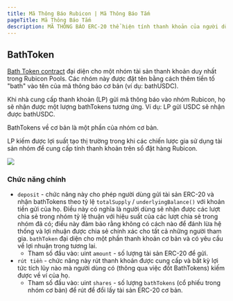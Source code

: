 ```yaml
---
title: Mã Thông Báo Rubicon | Mã Thông Báo Tắm
pageTitle: Mã Thông Báo Tắm
description: MÃ THÔNG BÁO ERC-20 thể hiện tính thanh khoản của người dùng Trong Nhóm Rubicon
---
```


## BathToken

[Bath Token contract](https://github.com/RubiconDeFi/rubicon\_protocol/blob/master/contracts/rubiconPools/BathToken.sol) đại diện cho một nhóm tài sản thanh khoản duy nhất trong Rubicon Pools. Các nhóm này được đặt tên bằng cách thêm tiền tố "bath" vào tên của mã thông báo cơ bản (ví dụ: bathUSDC).

Khi nhà cung cấp thanh khoản (LP) gửi mã thông báo vào nhóm Rubicon, họ sẽ nhận được một lượng bathTokens tương ứng. Ví dụ: LP gửi USDC sẽ nhận được bathUSDC.

BathTokens về cơ bản là một phần của nhóm cơ bản.

LP kiếm được lợi suất tạo thị trường trong khi các chiến lược gia sử dụng tài sản nhóm để cung cấp tính thanh khoản trên sổ đặt hàng Rubicon.

![](</assets/Rubicon v1\_ BathTokens.png>)

### Chức năng chính

* `deposit` - chức năng này cho phép người dùng gửi tài sản ERC-20 và nhận bathTokens theo tỷ lệ `totalSupply` / `underlyingBalance()` với khoản tiền gửi của họ. Điều này có nghĩa là người dùng sẽ nhận được các lượt chia sẻ trong nhóm tỷ lệ thuận với hiệu suất của các lượt chia sẻ trong nhóm đã có; điều này đảm bảo rằng không có cách nào để đánh lừa hệ thống và lợi nhuận được chia sẻ chính xác cho tất cả những người tham gia. `bathToken` đại diện cho một phần thanh khoản cơ bản và có yêu cầu về lợi nhuận trong tương lai.
  * Tham số đầu vào: uint `amount` - số lượng tài sản ERC-20 để gửi.
* `rút tiền` - chức năng này rút thanh khoản được cung cấp và bất kỳ lợi tức tích lũy nào mà người dùng có (thông qua việc đốt BathTokens) kiếm được về ví của họ.
  * Tham số đầu vào: uint `shares` - số lượng `bathTokens` (cổ phiếu trong nhóm cơ bản) để rút để đổi lấy tài sản ERC-20 cơ bản.